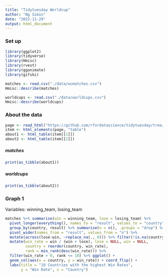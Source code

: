 ```yaml
---
title: "Tidytuesday Worldcup"
author: "Ng Simin"
date: "2022-11-29"
output: html_document
---
```


### Set up
``` r
library(ggplot2)
library(tidyverse)
library(Hmisc)
library(rvest)
library(gganimate)
library(gifski)

matches <- read.csv("./data/wcmatches.csv") 
Hmisc::describe(matches) 

worldcups <- read.csv("./data/worldcups.csv")
Hmisc::describe(worldcups) 
```

### About the data 
``` r
page <- read_html("https://github.com/rfordatascience/tidytuesday/tree/master/data/2022/2022-11-29")
item <- html_elements(page, "table")
about1 <- html_table(item[[1]])
about2 <- html_table(item[[2]])
```

##### matches 
``` r
print(as_tibble(about1))
```

##### worldcups
``` r
print(as_tibble(about2))
```

### Graph 1
Variables: winning_team, losing_team
``` r
matches %>% summarise(win = winning_team, lose = losing_team) %>%
  pivot_longer(everything(), names_to = "result", values_to = "country") %>% 
  group_by(country, result) %>% summarise(n = n(), .groups = "drop") %>% 
  pivot_wider(names_from = "result", values_from = "n") %>% 
  mutate(across(lose:win, ~replace_na(., 0))) %>% filter(!is.na(country)) %>% 
  mutate(win_rate = win / (win + lose), lose = NULL, win = NULL, 
         country = reorder(country, win_rate), 
         rank = min_rank(desc(win_rate))) %>% 
  filter(win_rate > 0, rank <= 10) %>% ggplot() +
  geom_col(aes(x = country, y = win_rate)) + coord_flip() + 
  labs(title = "10 Countries with the highest Win Rates", 
       y = "Win Rate", x = "Country")
```
